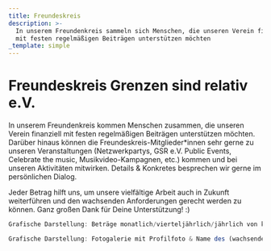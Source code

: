 ```yaml
---
title: Freundeskreis
description: >-
  In unserem Freundenkreis sammeln sich Menschen, die unseren Verein finanziell
  mit festen regelmäßigen Beiträgen unterstützen möchten
_template: simple
---
```


# Freundeskreis Grenzen sind relativ e.V.

In unserem Freundenkreis kommen Menschen zusammen, die unseren Verein finanziell mit festen regelmäßigen Beiträgen unterstützen möchten. Darüber hinaus können die Freundeskreis-Mitglieder\*innen sehr gerne zu unseren Veranstaltungen (Netzwerkpartys, GSR e.V. Public Events, Celebrate the music, Musikvideo-Kampagnen, etc.) kommen und bei unseren Aktivitäten mitwirken. Details & Konkretes besprechen wir gerne im persönlichen Dialog.

Jeder Betrag hilft uns, um unsere vielfältige Arbeit auch in Zukunft weiterführen und den wachsenden Anforderungen gerecht werden zu können. Ganz großen Dank für Deine Unterstützung! :)

```javascript
Grafische Darstellung: Beträge monatlich/vierteljährlich/jährlich von klein bis groß
```

```javascript
Grafische Darstellung: Fotogalerie mit Profilfoto & Name des (wachsenden Freundeskreises)
```

